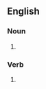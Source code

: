 ==English==

===Noun===
{{head|en|noun plural form}}

# {{plural of|masquerade|lang=en}}

===Verb===
{{head|en|verb form}}

# {{en-third-person singular of|masquerade}}